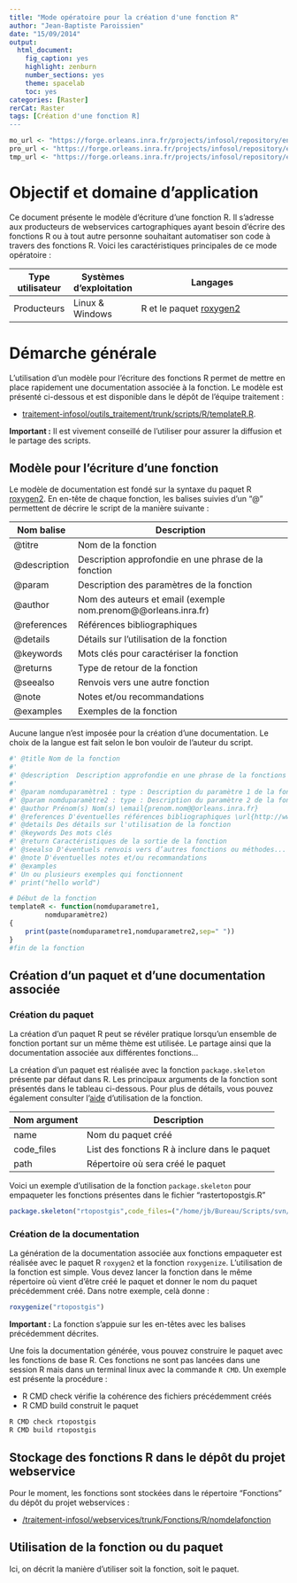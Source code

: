 ```yaml
---
title: "Mode opératoire pour la création d'une fonction R"
author: "Jean-Baptiste Paroissien"
date: "15/09/2014"
output:
  html_document:
    fig_caption: yes
    highlight: zenburn
    number_sections: yes
    theme: spacelab
    toc: yes
categories: [Raster]
rerCat: Raster
tags: [Création d'une fonction R]
---
```

```r
mo_url <- "https://forge.orleans.inra.fr/projects/infosol/repository/entry/Modes_operatoires/"
pro_url <- "https://forge.orleans.inra.fr/projects/infosol/repository/entry/Procedure/"
tmp_url <- "https://forge.orleans.inra.fr/projects/infosol/repository/entry/Template/"
```
# Objectif et domaine d'application

Ce document présente le modèle d'écriture d'une fonction R. Il s'adresse aux producteurs de webservices cartographiques ayant besoin d'écrire des fonctions R ou à tout autre personne souhaitant automatiser son code à travers des fonctions R. Voici les caractéristiques principales de ce mode opératoire :

| Type utilisateur | Systèmes d'exploitation | Langages                                                                                |
|------------------|-------------------------|-----------------------------------------------------------------------------------------|
| Producteurs      | Linux & Windows         | R et le paquet [roxygen2](http://cran.r-project.org/web/packages/roxygen2/roxygen2.pdf) |

# Démarche générale

L'utilisation d'un modèle pour l'écriture des fonctions R permet de mettre en place rapidement une documentation associée à la fonction. Le modèle est présenté ci-dessous et est disponible dans le dépôt de l'équipe traitement : 

  - [traitement-infosol/outils_traitement/trunk/scripts/R/templateR.R](https://forge.orleans.inra.fr/projects/traitement-infosol/repository/entry/outils_traitement/trunk/scripts/R).
  
**Important :** Il est vivement conseillé de l'utiliser pour assurer la diffusion et le partage des scripts.

## Modèle pour l'écriture d'une fonction
Le modèle de documentation est fondé sur la syntaxe du paquet R [roxygen2](http://cran.r-project.org/web/packages/roxygen2/roxygen2.pdf). En en-tête de chaque fonction, les balises suivies d'un "@" permettent de décrire le script de la manière suivante :

| Nom balise  | Description                                          |
|-------------|------------------------------------------------------|
| @titre      | Nom de la fonction                                   |
| @description| Description approfondie en une phrase de la fonction |
| @param      | Description des paramètres de la fonction            |
| @author     | Nom des auteurs et email (exemple nom.prenom@@orleans.inra.fr) |
| @references | Références bibliographiques                          |
| @details    | Détails sur l'utilisation de la fonction             |
| @keywords   | Mots clés pour caractériser la fonction              |
| @returns    | Type de retour de la fonction                        |
| @seealso    | Renvois vers une autre fonction                      |
| @note       | Notes et/ou recommandations                          |
| @examples   | Exemples de la fonction                              |

Aucune langue n'est imposée pour la création d'une documentation. Le choix de la langue est fait selon le bon vouloir de l'auteur du script.

```r
#' @title Nom de la fonction
#'
#' @description  Description approfondie en une phrase de la fonctions
#'
#' @param nomduparamètre1 : type : Description du paramètre 1 de la fonction
#' @param nomduparamètre2 : type : Description du paramètre 2 de la fonction
#' @author Prénom(s) Nom(s) \email{prenom.nom@@orleans.inra.fr}
#' @references D'éventuelles références bibliographiques \url{http://www.inra.fr/}
#' @details Des détails sur l'utilisation de la fonction 
#' @keywords Des mots clés
#' @return Caractéristiques de la sortie de la fonction
#' @seealso D'éventuels renvois vers d’autres fonctions ou méthodes...
#' @note D'éventuelles notes et/ou recommandations
#' @examples
#' Un ou plusieurs exemples qui fonctionnent
#' print("hello world")

# Début de la fonction
templateR <- function(nomduparametre1,
  	     nomduparamètre2)
{
	print(paste(nomduparametre1,nomduparametre2,sep=" "))
}
#fin de la fonction
```

## Création d'un paquet et d'une documentation associée

### Création du paquet
La création d'un paquet R peut se révéler pratique lorsqu'un ensemble de fonction portant sur un même thème est utilisée. Le partage ainsi que la documentation associée aux différentes fonctions...


La création d'un paquet est réalisée avec la fonction `package.skeleton` présente par défaut dans R. Les principaux arguments de la fonction sont présentés dans le tableau ci-dessous. Pour plus de détails, vous pouvez également consulter l'[aide](http://stat.ethz.ch/R-manual/R-patched/library/utils/html/package.skeleton.html) d'utilisation de la fonction.

| Nom argument | Description                                   |
|--------------|-----------------------------------------------|
| name         | Nom du paquet créé                            |
| code_files   | List des fonctions R à inclure dans le paquet |
| path         | Répertoire où sera créé le paquet             |

Voici un exemple d'utilisation de la fonction `package.skeleton` pour empaqueter les fonctions présentes dans le fichier "rastertopostgis.R"
```r
package.skeleton("rtopostgis",code_files=("/home/jb/Bureau/Scripts/svn/dev/equipe_traitement/webservices/trunk/Fonctions/R/rtopostgis/rtopostgis.R"),path=)
```

### Création de la documentation

La génération de la documentation associée aux fonctions empaqueter est réalisée avec le paquet R `roxygen2` et la fonction `roxygenize`. L'utilisation de la fonction est simple. Vous devez lancer la fonction dans le même répertoire où vient d'être créé le paquet et donner le nom du paquet précédemment créé. Dans notre exemple, celà donne :

```r
roxygenize("rtopostgis")
```

**Important :** La fonction s'appuie sur les en-têtes avec les balises précédemment décrites.

Une fois la documentation générée, vous pouvez construire le paquet avec les fonctions de base R. Ces fonctions ne sont pas lancées dans une session R mais dans un terminal linux avec la commande `R CMD`. Un exemple est présente la procédure :

- R CMD check vérifie la cohérence des fichiers précédemment créés
- R CMD build construit le paquet

```r
R CMD check rtopostgis
R CMD build rtopostgis
```

## Stockage des fonctions R dans le dépôt du projet webservice

Pour le moment, les fonctions sont stockées dans le répertoire "Fonctions" du dépôt du projet webservices : 

  - [/traitement-infosol/webservices/trunk/Fonctions/R/nomdelafonction](https://forge.orleans.inra.fr/projects/traitement-infosol/repository/show/webservices/trunk/Fonctions/R)
  
## Utilisation de la fonction ou du paquet

Ici, on décrit la manière d'utiliser soit la fonction, soit le paquet.
  
